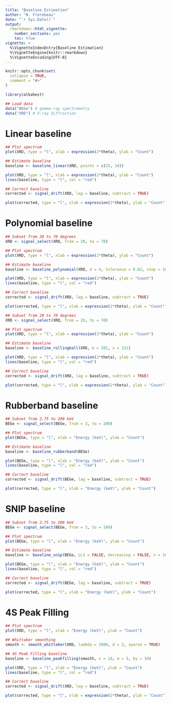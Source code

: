 ```yaml
---
title: "Baseline Estimation"
author: "N. Frerebeau"
date: "`r Sys.Date()`"
output:
  rmarkdown::html_vignette:
    number_sections: yes
    toc: true
vignette: >
  %\VignetteIndexEntry{Baseline Estimation}
  %\VignetteEngine{knitr::rmarkdown}
  %\VignetteEncoding{UTF-8}
---
```


```r
knitr::opts_chunk$set(
  collapse = TRUE,
  comment = "#>"
)
```

```r
library(alkahest)

## Load data
data("BEGe") # gamma-ray spectrometry
data("XRD") # X-ray diffraction
```

# Linear baseline

```r
## Plot spectrum
plot(XRD, type = "l", xlab = expression(2*theta), ylab = "Count")

## Estimate baseline
baseline <- baseline_linear(XRD, points = c(25, 34))

plot(XRD, type = "l", xlab = expression(2*theta), ylab = "Count")
lines(baseline, type = "l", col = "red")

## Correct baseline
corrected <- signal_drift(XRD, lag = baseline, subtract = TRUE)

plot(corrected, type = "l", xlab = expression(2*theta), ylab = "Count")
```

# Polynomial baseline

```r
## Subset from 20 to 70 degrees
XRD <- signal_select(XRD, from = 20, to = 70)

## Plot spectrum
plot(XRD, type = "l", xlab = expression(2*theta), ylab = "Count")

## Estimate baseline
baseline <- baseline_polynomial(XRD, d = 4, tolerance = 0.02, stop = 1000)

plot(XRD, type = "l", xlab = expression(2*theta), ylab = "Count")
lines(baseline, type = "l", col = "red")

## Correct baseline
corrected <- signal_drift(XRD, lag = baseline, subtract = TRUE)

plot(corrected, type = "l", xlab = expression(2*theta), ylab = "Count")
```

```r
## Subset from 20 to 70 degrees
XRD <- signal_select(XRD, from = 20, to = 70)

## Plot spectrum
plot(XRD, type = "l", xlab = expression(2*theta), ylab = "Count")

## Estimate baseline
baseline <- baseline_rollingball(XRD, m = 201, s = 151)

plot(XRD, type = "l", xlab = expression(2*theta), ylab = "Count")
lines(baseline, type = "l", col = "red")

## Correct baseline
corrected <- signal_drift(XRD, lag = baseline, subtract = TRUE)

plot(corrected, type = "l", xlab = expression(2*theta), ylab = "Count")
```

# Rubberband baseline

```r
## Subset from 2.75 to 200 keV
BEGe <- signal_select(BEGe, from = 3, to = 200)

## Plot spectrum
plot(BEGe, type = "l", xlab = "Energy (keV)", ylab = "Count")

## Estimate baseline
baseline <- baseline_rubberband(BEGe)

plot(BEGe, type = "l", xlab = "Energy (keV)", ylab = "Count")
lines(baseline, type = "l", col = "red")

## Correct baseline
corrected <- signal_drift(BEGe, lag = baseline, subtract = TRUE)

plot(corrected, type = "l", xlab = "Energy (keV)", ylab = "Count")
```

# SNIP baseline

```r
## Subset from 2.75 to 200 keV
BEGe <- signal_select(BEGe, from = 3, to = 200)

## Plot spectrum
plot(BEGe, type = "l", xlab = "Energy (keV)", ylab = "Count")

## Estimate baseline
baseline <- baseline_snip(BEGe, LLS = FALSE, decreasing = FALSE, n = 100)

plot(BEGe, type = "l", xlab = "Energy (keV)", ylab = "Count")
lines(baseline, type = "l", col = "red")

## Correct baseline
corrected <- signal_drift(BEGe, lag = baseline, subtract = TRUE)

plot(corrected, type = "l", xlab = "Energy (keV)", ylab = "Count")
```

# 4S Peak Filling

```r
## Plot spectrum
plot(XRD, type = "l", xlab = "Energy (keV)", ylab = "Count")

## Whittaker smoothing
smooth <- smooth_whittaker(XRD, lambda = 1000, d = 2, sparse = TRUE)

## 4S Peak Filling baseline
baseline <- baseline_peakfilling(smooth, n = 10, m = 5, by = 10)

plot(XRD, type = "l", xlab = "Energy (keV)", ylab = "Count")
lines(baseline, type = "l", col = "red")

## Correct baseline
corrected <- signal_drift(XRD, lag = baseline, subtract = TRUE)

plot(corrected, type = "l", xlab = expression(2*theta), ylab = "Count")
```
